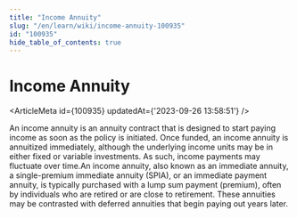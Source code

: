 ```yaml
---
title: "Income Annuity"
slug: "/en/learn/wiki/income-annuity-100935"
id: "100935"
hide_table_of_contents: true
---
```



# Income Annuity

<ArticleMeta id={100935} updatedAt={'2023-09-26 13:58:51'} />
<div className='border-solid border-b border-t-0 my-4 border-[var(--ifm-color-gray-300)]' />

An income annuity is an annuity contract that is designed to start paying income as soon as the policy is initiated. Once funded, an income annuity is annuitized immediately, although the underlying income units may be in either fixed or variable investments. As such, income payments may fluctuate over time.An income annuity, also known as an immediate annuity, a single-premium immediate annuity (SPIA), or an immediate payment annuity, is typically purchased with a lump sum payment (premium), often by individuals who are retired or are close to retirement. These annuities may be contrasted with deferred annuities that begin paying out years later.
